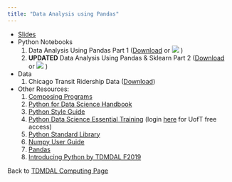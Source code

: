 ```yaml
---
title: "Data Analysis using Pandas"
---
```


* [Slides](Python_Basic_Intro.pdf)
* Python Notebooks
    1. Data Analysis Using Pandas Part 1 (<a href="Getting_Started_with_Python_Pandas.ipynb" download="Getting_Started_with_Python_Pandas.ipynb">Download</a> or [![](colab-badge.svg)](https://colab.research.google.com/github/tdmdal/pandas_datanalysis/blob/master/docs/Getting_Started_with_Python_Pandas.ipynb) )
    2. **UPDATED** Data Analysis Using Pandas & Sklearn Part 2 (<a href="Digging_Deeper_with_Pandas_Sklearn.ipynb" download="Digging_Deeper_with_Pandas_Sklearn.ipynb">Download</a> or [![](colab-badge.svg)](https://colab.research.google.com/github/tdmdal/pandas_datanalysis/blob/master/docs/Digging_Deeper_with_Pandas_Sklearn.ipynb) )
* Data
    1. Chicago Transit Ridership Data (<a href="cta-ridership-original.csv" download="cta-ridership-original.csv">Download</a>) 
    
* Other Resources:   
    1. [Composing Programs](http://composingprograms.com/)
    2. [Python for Data Science Handbook](https://jakevdp.github.io/PythonDataScienceHandbook/)
    3. [Python Style Guide](https://pep8.org/#introduction)
    4. [Python Data Science Essential Training](https://www.lynda.com/Python-tutorials/Python-Data-Science-Essential-Training/520233-2.html) (login [here](http://main.its.utoronto.ca/news/free-access-to-lynda-com-online-courses/) for UofT free access)
    5. [Python Standard Library](https://docs.python.org/3/library/)
    6. [Numpy User Guide](https://www.numpy.org/devdocs/user/index.html)
    7. [Pandas](http://pandas.pydata.org/pandas-docs/stable/index.html)
    8. [Introducing Python by TDMDAL F2019](https://tdmdal.github.io/python-workshop/)
    
Back to [TDMDAL Computing Page](https://tdmdal.github.io/)
